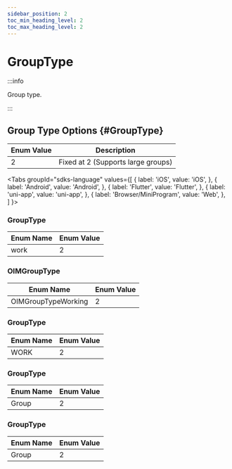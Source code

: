 ```yaml
---
sidebar_position: 2
toc_min_heading_level: 2
toc_max_heading_level: 2
---
```


# GroupType

:::info

Group type.

:::

## Group Type Options {#GroupType}

| Enum Value | Description                   |
| ---------- | ------------------------------|
| 2          | Fixed at 2 (Supports large groups) |

<Tabs
groupId="sdks-language"
values={[
{ label: 'iOS', value: 'iOS', },
{ label: 'Android', value: 'Android', },
{ label: 'Flutter', value: 'Flutter', },
{ label: 'uni-app', value: 'uni-app', },
{ label: 'Browser/MiniProgram', value: 'Web', },
]
}>

<TabItem value="Flutter">

### GroupType

| Enum Name  | Enum Value |
| ---------- | ---------- |
| work       | 2          |

</TabItem>

<TabItem value="iOS">

### OIMGroupType

| Enum Name             | Enum Value |
| --------------------- | ---------- |
| OIMGroupTypeWorking   | 2          |

</TabItem>

<TabItem value="Android">

### GroupType

| Enum Name  | Enum Value |
| ---------- | ---------- |
| WORK       | 2          |

</TabItem>

<TabItem value="Web">

### GroupType

| Enum Name  | Enum Value |
| ---------- | ---------- |
| Group      | 2          |

</TabItem>

<TabItem value="uni-app">

### GroupType

| Enum Name  | Enum Value |
| ---------- | ---------- |
| Group      | 2          |

</TabItem>

</Tabs>